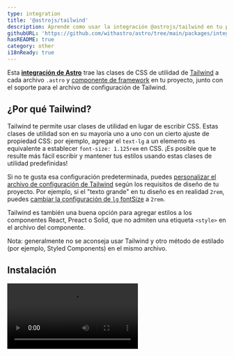 ```yaml
---
type: integration
title: '@astrojs/tailwind'
description: Aprende como usar la integración @astrojs/tailwind en tu proyecto de Astro.
githubURL: 'https://github.com/withastro/astro/tree/main/packages/integrations/tailwind/'
hasREADME: true
category: other
i18nReady: true
---
```




Esta **[integración de Astro][astro-integration]** trae las clases de CSS de utilidad de [Tailwind](https://tailwindcss.com/) a cada archivo `.astro` y [componente de framework](/es/core-concepts/framework-components/) en tu proyecto, junto con el soporte para el archivo de configuración de Tailwind.

## ¿Por qué Tailwind?

Tailwind te permite usar clases de utilidad en lugar de escribir CSS. Estas clases de utilidad son en su mayoría uno a uno con un cierto ajuste de propiedad CSS: por ejemplo, agregar el `text-lg` a un elemento es equivalente a establecer `font-size: 1.125rem` en CSS. ¡Es posible que te resulte más fácil escribir y mantener tus estilos usando estas clases de utilidad predefinidas!

Si no te gusta esa configuración predeterminada, puedes [personalizar el archivo de configuración de Tailwind](https://tailwindcss.com/docs/configuration) según los requisitos de diseño de tu proyecto. Por ejemplo, si el "texto grande" en tu diseño es en realidad `2rem`, puedes [cambiar la configuración de `lg` fontSize](https://tailwindcss.com/docs/font-size#customizing-your-theme) a `2rem`.

Tailwind es también una buena opción para agregar estilos a los componentes React, Preact o Solid, que no admiten una etiqueta `<style>` en el archivo del componente.

Nota: generalmente no se aconseja usar Tailwind y otro método de estilado (por ejemplo, Styled Components) en el mismo archivo.

## Instalación

<Video src="https://user-images.githubusercontent.com/4033662/197398760-8fd30eff-4d13-449d-a598-00a6a1ac4644.mp4" type="video/mp4" />

### Instalación rápida

La herramienta de línea de comandos `astro add` automatiza la instalación por ti. Ejecuta uno de los siguientes comandos en una nueva ventana de terminal. (Si no estás seguro de qué administrador de paquetes estás usando, ejecuta el primer comando.) Luego, sigue las indicaciones y escribe "y" en la terminal (que significa "sí") para cada una.

```sh
# Usando NPM
npx astro add tailwind
# Usando Yarn
yarn astro add tailwind
# Usando PNPM 
pnpm astro add tailwind
```

Si tienes algún problema, [no dudes en informarnos en GitHub](https://github.com/withastro/astro/issues) y prueba los pasos de instalación manual a continuación.

### Instalación Manual

Primero, instala los paquetes `@astrojs/tailwind` y `tailwindcss` usando tu administrador de paquetes. Si estás usando npm o no estás seguro, ejecuta esto en la terminal:

```sh
npm install @astrojs/tailwind tailwindcss
```

Luego, aplica esta integración a tu archivo `astro.config.*` usando la propiedad `integrations`:

**`astro.config.mjs`**

```js ins={2} "tailwind()"
import { defineConfig } from 'astro/config';
import tailwind from '@astrojs/tailwind';

export default defineConfig({
  // ...
  integrations: [tailwind()],
});
```

## Uso

Cuando instalas la integración, las clases de utilidad de Tailwind deberían estar listas para ser usadas de inmediato. Dirígete a la [documentación de Tailwind](https://tailwindcss.com/docs/utility-first) para aprender a usar Tailwind, y si ves una clase de utilidad que quieres probar, ¡agrégalas a cualquier elemento HTML de tu proyecto!

Tambien [Autoprefixer](https://github.com/postcss/autoprefixer) es configurado automáticamente cuando se trabaja en modo desarrollo y para construcciones de producción, por lo que las clases de Tailwind funcionarán en navegadores antiguos.

<Video src="https://user-images.githubusercontent.com/4033662/169918388-8ed153b2-0ba0-4b24-b861-d6e1cc800b6c.mp4" type="video/mp4" />

## Configuración

### Configurando Tailwind

Si has usado las instrucciones de instalación rápida y has dicho que sí a cada instrucción, verás un archivo `tailwind.config.cjs` en el directorio raíz de tu proyecto. Usa este archivo para cambiar la configuración de Tailwind. Puedes aprender a personalizar Tailwind usando este archivo en la [documentación de Tailwind](https://tailwindcss.com/docs/configuration).

Si no está ahí, puedes agregar tu propio archivo `tailwind.config.(js|cjs|mjs)` al directorio raíz y la integración usará sus configuraciones. Esto puede ser genial si ya tienes Tailwind configurado en otro proyecto y quieres traer esa configuración a este.

### Configurando la Integración

La integración de Astro Tailwind maneja la comunicación entre Astro y Tailwind y tiene sus propias opciones. Cambia estas opciones en el archivo `astro.config.mjs` (*no* el archivo de configuración de Tailwind) donde se encuentran los ajustes de integración de tu proyecto.

#### config.path

Si quieres usar un archivo de configuración de Tailwind diferente en lugar del predeterminado `tailwind.config.(js|cjs|mjs)`, especifica la ubicación de ese archivo usando la opción `config.path` de esta integración. Si `config.path` es relativo, se resolverá en relación con la raíz.

:::caution
Cambiar esto no es recomendable ya que puede causar problemas con otras herramientas que se integran con Tailwind, como la extensión oficial de Tailwind VSCode.
:::

**`astro.config.mjs`**

```js
import { defineConfig } from 'astro/config';
import tailwind from '@astrojs/tailwind';

export default defineConfig({
  integrations: [tailwind({
    // Ejemplo: Proporciona una ruta personalizada a un archivo de configuración de Tailwind
    config: { path: './custom-config.cjs' },
  })],
});
```

#### config.applyBaseStyles

Por defecto, la integración importa un archivo básico `base.css` en cada página de tu proyecto. Este archivo CSS básico incluye las tres directivas principales `@tailwind`:

```css
/* El archivo base.css inyectado por defecto de la integración */
@tailwind base;
@tailwind components;
@tailwind utilities;
```

Para deshabilitar este comportamiento predeterminado, establece `config.applyBaseStyles` en `false`. Esto puede ser útil si necesitas definir tu propio archivo `base.css` (para incluir una [directiva `@layer`](https://tailwindcss.com/docs/functions-and-directives#layer), por ejemplo). Esto también puede ser útil si no deseas que `base.css` se importe en cada página de tu proyecto.

**`astro.config.mjs`**

```js
import { defineConfig } from 'astro/config';

export default defineConfig({
  integrations: [tailwind({
    // Ejemplo: Deshabilita la inyección de una importación básica de `base.css` en cada página.
    // Muy útil si necesitas definir e/o importar tu propio `base.css` personalizado.
    config: { applyBaseStyles: false },
  })],
});
```

Ahora puedes [importar tu propio `base.css` como una hoja de estilo local](/es/guides/styling/#importando-una-hoja-de-estilo-local).

## Ejemplos

*   El [Astro Tailwind Starter](https://github.com/withastro/astro/tree/latest/examples/with-tailwindcss?on=github) te ayuda a comenzar con una base para tu proyecto que usa Tailwind para el estilado
*   La página de Astro usa Tailwind. Consulta su [archivo de configuración de Tailwind](https://github.com/withastro/astro.build/blob/main/tailwind.config.cjs) o un [componente de ejemplo](https://github.com/withastro/astro.build/blob/main/src/components/Checkbox.astro)
*   Los temas [Astro Ink](https://github.com/one-aalam/astro-ink), [Sarissa Blog](https://github.com/iozcelik/SarissaBlogAstroStarter), y [Creek](https://github.com/robertguss/Astro-Theme-Creek) usan Tailwind para el estilado
*   ¡[Explora proyectos de Astro Tailwind en Github]https://github.com/search?q=%22%40astrojs%2Ftailwind%22%3A+path%3A%2Fpackage.json\&type=code) para más ejemplos!

## Solución de problemas

### Las clases no existen con las directivas `@apply`

Cuando se usa la directiva `@apply` en una etiqueta `<style>` de integración de Astro, Vue, Svelte u otro componente, puede generar errores sobre la clase personalizada de Tailwind que no existe y causar que su compilación falle.

```sh
error   The `text-special` class does not exist. If `text-special` is a custom class, make sure it is defined within a `@layer` directive.
```

[En lugar de usar directivas `@layer` en una hoja de estilo global](https://tailwindcss.com/docs/functions-and-directives#using-apply-with-per-component-css), define tus estilos personalizados agregando un complemento a tu configuración de Tailwind para arreglarlo:

```js
// tailwind.config.cjs
module.exports = {
  // ...
  plugins: [
    function ({ addComponents, theme }) {
      addComponents({
        '.btn': {
          padding: theme('spacing.4'),
          margin: 'auto'
        }
      })
    }
  ]
}
```

### Los modificadores basados en clases no funcionan con las directivas `@apply`

Ciertas clases de Tailwind con modificadores dependen de combinar clases en varios elementos. Por ejemplo, `group-hover:text-gray` se compila en `.group:hover .text-gray`. Cuando se usa con la directiva `@apply` en las etiquetas `<style>` de Astro, los estilos compilados se eliminan de la salida de compilación porque no coinciden con ningún marcado en el archivo `.astro`. También puede ocurrir el mismo problema en componentes de framework que admiten estilos con alcance local como Vue y Svelte.

Para arreglar esto, puedes usar clases en línea en su lugar:

```html
<p class="text-black group-hover:text-gray">Astro</p>
```

### Otros

*   Si tu instalación no parece estar funcionando, intenta reiniciar el servidor de desarrollo.
*   Si editas y guardas un archivo y no ves que tu sitio se actualice en consecuencia, intenta actualizar la página.
*   Si al refrescar la página no se actualiza tu vista previa, o si una nueva instalación no parece estar funcionando, reinicia el servidor de desarrollo.

Para obtener ayuda, consulta el canal `#support` en [Discord](https://astro.build/chat). ¡Nuestros amables miembros del Equipo de Soporte están aquí para ayudarte!

También puedes consultar nuestra [Documentación de Integración de Astro][astro-integration] para obtener más información sobre las integraciones.

[astro-integration]: /es/guides/integrations-guide/

[astro-ui-frameworks]: /es/core-concepts/framework-components/#usando-componente-de-framework

## Contribuyendo

Este paquete es mantenido por el equipo central de Astro. ¡Estás invitado a enviar un issue o una PR!

## Changelog

Consulta el [CHANGELOG.md](https://github.com/withastro/astro/tree/main/packages/integrations/tailwind/CHANGELOG.md) para un historial de cambios en esta integración.
